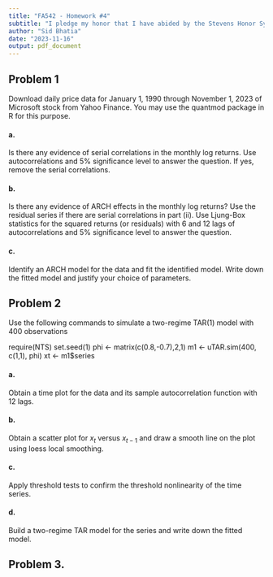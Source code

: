 ```yaml
---
title: "FA542 - Homework #4"
subtitle: "I pledge my honor that I have abided by the Stevens Honor System."
author: "Sid Bhatia"
date: "2023-11-16"
output: pdf_document
---
```


## Problem 1

Download daily price data for January 1, 1990 through November 1, 2023 of Microsoft stock from Yahoo Finance. You may use the quantmod package in R for this purpose.

#### a.

Is there any evidence of serial correlations in the monthly log returns. Use autocorrelations and 5% significance level to answer the question. If yes, remove the serial correlations.

#### b.

Is there any evidence of ARCH effects in the monthly log returns? Use the residual series if there are serial correlations in part (ii). Use Ljung-Box statistics for the squared returns (or residuals) with 6 and 12 lags of autocorrelations and 5% significance level to answer the question.

#### c.

Identify an ARCH model for the data and fit the identified model. Write down the fitted model and justify your choice of parameters.

## Problem 2

Use the following commands to simulate a two-regime $\text{TAR}(1)$ model with 400 observations

require(NTS)
set.seed(1)
phi <- matrix(c(0.8,-0.7),2,1)
m1 <- uTAR.sim(400, c(1,1), phi)
xt <- m1$series

#### a.

Obtain a time plot for the data and its sample autocorrelation function with 12 lags.

#### b.

Obtain a scatter plot for $x_t$ versus $x_{t-1}$ and draw a smooth line on the plot using loess local smoothing.

#### c.

Apply threshold tests to confirm the threshold nonlinearity of the time series.

#### d.

Build a two-regime TAR model for the series and write down the fitted model.

## Problem 3.



